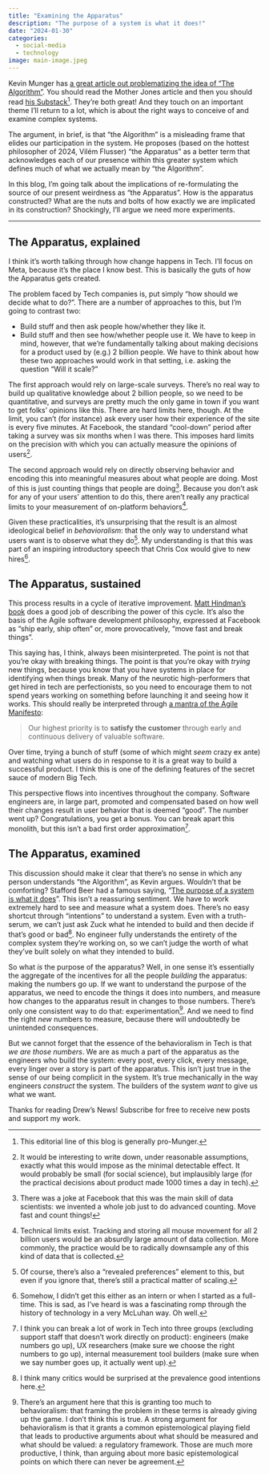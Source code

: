 ```yaml
---
title: "Examining the Apparatus"
description: "The purpose of a system is what it does!"
date: "2024-01-30"
categories:
  - social-media
  - technology
image: main-image.jpeg
---
```


Kevin Munger has [a great article out problematizing the idea of “The Algorithm”](https://www.motherjones.com/politics/2024/01/the-algorithm-social-media-facebook-technology-the-apparatus/). You should read the Mother Jones article and then you should read [his Substack](https://kevinmunger.substack.com/p/the-algorithm-is-the-only-critique)^[This editorial line of this blog is generally pro-Munger.]. They’re both great! And they touch on an important theme I’ll return to a lot, which is about the right ways to conceive of and examine complex systems.

The argument, in brief, is that “the Algorithm” is a misleading frame that elides our participation in the system. He proposes (based on the hottest philosopher of 2024, Vilém Flusser) “the Apparatus” as a better term that acknowledges each of our presence within this greater system which defines much of what we actually mean by “the Algorithm”.

In this blog, I’m going talk about the implications of re-formulating the source of our present weirdness as “the Apparatus”. How is the apparatus constructed? What are the nuts and bolts of how exactly we are implicated in its construction? Shockingly, I’ll argue we need more experiments.

---

## The Apparatus, explained

I think it’s worth talking through how change happens in Tech. I’ll focus on Meta, because it’s the place I know best. This is basically the guts of how the Apparatus gets created.

The problem faced by Tech companies is, put simply “how should we decide what to do?”. There are a number of approaches to this, but I’m going to contrast two:

- Build stuff and then ask people how/whether they like it.
- Build stuff and then see how/whether people use it.
We have to keep in mind, however, that we’re fundamentally talking about making decisions for a product used by (e.g.) 2 billion people. We have to think about how these two approaches would work in that setting, i.e. asking the question “Will it scale?”

The first approach would rely on large-scale surveys. There’s no real way to build up qualitative knowledge about 2 billion people, so we need to be quantitative, and surveys are pretty much the only game in town if you want to get folks’ opinions like this. There are hard limits here, though. At the limit, you can’t (for instance) ask every user how their experience of the site is every five minutes. At Facebook, the standard “cool-down” period after taking a survey was six months when I was there. This imposes hard limits on the precision with which you can actually measure the opinions of users^[It would be interesting to write down, under reasonable assumptions, exactly what this would impose as the minimal detectable effect. It would probably be small (for social science), but implausibly large (for the practical decisions about product made 1000 times a day in tech).].

The second approach would rely on directly observing behavior and encoding this into meaningful measures about what people are doing. Most of this is just counting things that people are doing^[There was a joke at Facebook that this was the main skill of data scientists: we invented a whole job just to do advanced counting. Move fast and count things!]. Because you don’t ask for any of your users’ attention to do this, there aren’t really any practical limits to your measurement of on-platform behaviors^[Technical limits exist. Tracking and storing all mouse movement for all 2 billion users would be an absurdly large amount of data collection. More commonly, the practice would be to radically downsample any of this kind of data that is collected.].

Given these practicalities, it’s unsurprising that the result is an almost ideological belief in *behavioralism*: that the only way to understand what users want is to observe what they do^[Of course, there’s also a “revealed preferences” element to this, but even if you ignore that, there’s still a practical matter of scaling.]. My understanding is that this was part of an inspiring introductory speech that Chris Cox would give to new hires^[Somehow, I didn’t get this either as an intern or when I started as a full-time. This is sad, as I’ve heard is was a fascinating romp through the history of technology in a very McLuhan way. Oh well.].

## The Apparatus, sustained

This process results in a cycle of iterative improvement. [Matt Hindman’s book](https://press.princeton.edu/books/hardcover/9780691159263/the-internet-trap) does a good job of describing the power of this cycle. It’s also the basis of the Agile software development philosophy, expressed at Facebook as “ship early, ship often” or, more provocatively, “move fast and break things”.

This saying has, I think, always been misinterpreted. The point is not that you’re okay with breaking things. The point is that you’re okay with *trying* new things, because you know that you have systems in place for identifying when things break. Many of the neurotic high-performers that get hired in tech are perfectionists, so you need to encourage them to not spend years working on something before launching it and seeing how it works. This should really be interpreted through [a mantra of the Agile Manifesto](https://agilemanifesto.org/):

> Our highest priority is to **satisfy the customer** through early and continuous delivery of valuable software.

Over time, trying a bunch of stuff (some of which might *seem* crazy ex ante) and watching what users do in response to it is a great way to build a successful product. I think this is one of the defining features of the secret sauce of modern Big Tech.

This perspective flows into incentives throughout the company. Software engineers are, in large part, promoted and compensated based on how well their changes result in user behavior that is deemed “good”. The number went up? Congratulations, you get a bonus. You can break apart this monolith, but this isn’t a bad first order approximation^[I think you can break a lot of work in Tech into three groups (excluding support staff that doesn’t work directly on product): engineers (make numbers go up), UX researchers (make sure we choose the right numbers to go up), internal measurement tool builders (make sure when we say number goes up, it actually went up).].

## The Apparatus, examined

This discussion should make it clear that there’s no sense in which any person understands “the Algorithm”, as Kevin argues. Wouldn’t that be comforting? Stafford Beer had a famous saying, “[The purpose of a system is what it does](https://en.wikipedia.org/wiki/The_purpose_of_a_system_is_what_it_does)”. This isn’t a reassuring sentiment. We have to work extremely hard to see and measure what a system does. There’s no easy shortcut through “intentions” to understand a system. Even with a truth-serum, we can’t just ask Zuck what he intended to build and then decide if that’s good or bad^[I think many critics would be surprised at the prevalence good intentions here.]. No engineer fully understands the entirety of the complex system they’re working on, so we can’t judge the worth of what they’ve built solely on what they intended to build.

So what *is* the purpose of the apparatus? Well, in one sense it’s essentially the aggregate of the incentives for all the people *building* the apparatus: making the numbers go up. If we want to understand the purpose of the apparatus, we need to encode the things it does into numbers, and measure how changes to the apparatus result in changes to those numbers. There’s only one consistent way to do that: experimentation^[There’s an argument here that this is granting too much to behavioralism: that framing the problem in these terms is already giving up the game. I don’t think this is true. A strong argument for behavioralism is that it grants a common epistemological playing field that leads to productive arguments about what should be measured and what should be valued: a regulatory framework. Those are much more productive, I think, than arguing about more basic epistemological points on which there can never be agreement.]. And we need to find the right *new* numbers to measure, because there will undoubtedly be unintended consequences. 

But we cannot forget that the essence of the behavioralism in Tech is that *we are those numbers*. We are as much a part of the apparatus as the engineers who build the system: every post, every click, every message, every linger over a story is part of the apparatus. This isn’t just true in the sense of our being complicit in the system. It’s true mechanically in the way engineers *construct* the system. The builders of the system *want* to give us what we want.

Thanks for reading Drew’s News! Subscribe for free to receive new posts and support my work.
